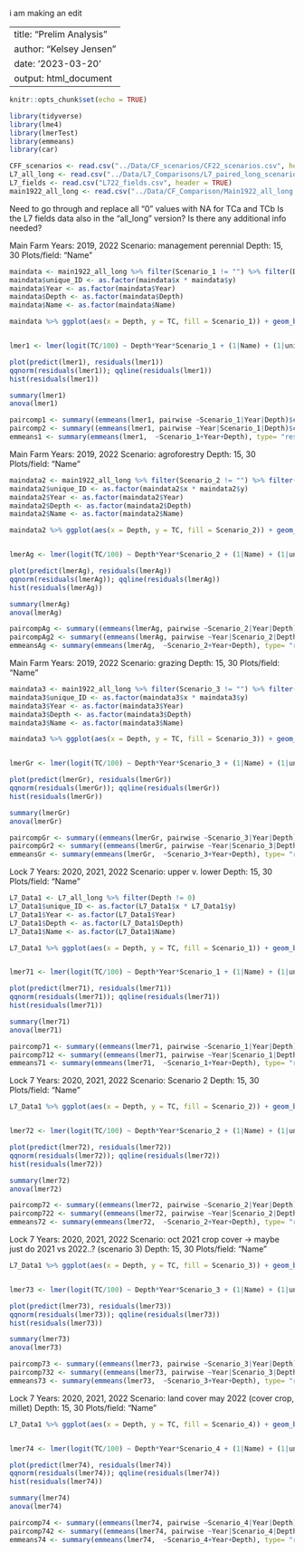 i am making an edit


---
title: "Prelim Analysis"
author: "Kelsey Jensen"
date: '2023-03-20'
output: html_document
---

```r
knitr::opts_chunk$set(echo = TRUE)
```

```r
library(tidyverse)
library(lme4)
library(lmerTest)
library(emmeans)
library(car)
```
```r
CFF_scenarios <- read.csv("../Data/CF_scenarios/CF22_scenarios.csv", header = TRUE)
L7_all_long <- read.csv("../Data/L7_Comparisons/L7_paired_long_scenarios.csv", header = TRUE)
L7_fields <- read.csv("L722_fields.csv", header = TRUE)
main1922_all_long <- read.csv("../Data/CF_Comparison/Main1922_all_long.csv", header = TRUE) %>% dplyr::select(-X)

```
Need to go through and replace all "0" values with NA for TCa and TCb
Is the L7 fields data also in the "all_long" version? Is there any additional info needed?

Main Farm
Years: 2019, 2022
Scenario: management perennial 
Depth: 15, 30
Plots/field: "Name"
```r
maindata <- main1922_all_long %>% filter(Scenario_1 != "") %>% filter(Depth != "0-30") %>% filter(TC != 0) 
maindata$unique_ID <- as.factor(maindata$x * maindata$y)
maindata$Year <- as.factor(maindata$Year)
maindata$Depth <- as.factor(maindata$Depth)
maindata$Name <- as.factor(maindata$Name)

maindata %>% ggplot(aes(x = Depth, y = TC, fill = Scenario_1)) + geom_boxplot() + facet_wrap(~Year)


lmer1 <- lmer(logit(TC/100) ~ Depth*Year*Scenario_1 + (1|Name) + (1|unique_ID), data = maindata)

plot(predict(lmer1), residuals(lmer1))
qqnorm(residuals(lmer1)); qqline(residuals(lmer1))
hist(residuals(lmer1))

summary(lmer1)
anova(lmer1)

paircomp1 <- summary((emmeans(lmer1, pairwise ~Scenario_1|Year|Depth)$contrasts))
paircomp2 <- summary((emmeans(lmer1, pairwise ~Year|Scenario_1|Depth)$contrasts))
emmeans1 <- summary(emmeans(lmer1,  ~Scenario_1+Year+Depth), type= "response")
```

Main Farm
Years: 2019, 2022
Scenario: agroforestry
Depth: 15, 30
Plots/field: "Name"
```r
maindata2 <- main1922_all_long %>% filter(Scenario_2 != "") %>% filter(Depth != "0-30") %>% filter(TC != 0) 
maindata2$unique_ID <- as.factor(maindata2$x * maindata2$y)
maindata2$Year <- as.factor(maindata2$Year)
maindata2$Depth <- as.factor(maindata2$Depth)
maindata2$Name <- as.factor(maindata2$Name)

maindata2 %>% ggplot(aes(x = Depth, y = TC, fill = Scenario_2)) + geom_boxplot() + facet_wrap(~Year)


lmerAg <- lmer(logit(TC/100) ~ Depth*Year*Scenario_2 + (1|Name) + (1|unique_ID), data = maindata2)

plot(predict(lmerAg), residuals(lmerAg))
qqnorm(residuals(lmerAg)); qqline(residuals(lmerAg))
hist(residuals(lmerAg))

summary(lmerAg)
anova(lmerAg)

paircompAg <- summary((emmeans(lmerAg, pairwise ~Scenario_2|Year|Depth)$contrasts))
paircompAg2 <- summary((emmeans(lmerAg, pairwise ~Year|Scenario_2|Depth)$contrasts))
emmeansAg <- summary(emmeans(lmerAg,  ~Scenario_2+Year+Depth), type= "response")
```

Main Farm
Years: 2019, 2022
Scenario: grazing
Depth: 15, 30
Plots/field: "Name"
```r
maindata3 <- main1922_all_long %>% filter(Scenario_3 != "") %>% filter(Depth != "0-30") %>% filter(TC != 0) 
maindata3$unique_ID <- as.factor(maindata3$x * maindata3$y)
maindata3$Year <- as.factor(maindata3$Year)
maindata3$Depth <- as.factor(maindata3$Depth)
maindata3$Name <- as.factor(maindata3$Name)

maindata3 %>% ggplot(aes(x = Depth, y = TC, fill = Scenario_3)) + geom_boxplot() + facet_wrap(~Year)


lmerGr <- lmer(logit(TC/100) ~ Depth*Year*Scenario_3 + (1|Name) + (1|unique_ID), data = maindata3)

plot(predict(lmerGr), residuals(lmerGr))
qqnorm(residuals(lmerGr)); qqline(residuals(lmerGr))
hist(residuals(lmerGr))

summary(lmerGr)
anova(lmerGr)

paircompGr <- summary((emmeans(lmerGr, pairwise ~Scenario_3|Year|Depth)$contrasts))
paircompGr2 <- summary((emmeans(lmerGr, pairwise ~Year|Scenario_3|Depth)$contrasts))
emmeansGr <- summary(emmeans(lmerGr,  ~Scenario_3+Year+Depth), type= "response")
```

Lock 7
Years: 2020, 2021, 2022
Scenario: upper v. lower
Depth: 15, 30
Plots/field: "Name"
```r
L7_Data1 <- L7_all_long %>% filter(Depth != 0) 
L7_Data1$unique_ID <- as.factor(L7_Data1$x * L7_Data1$y)
L7_Data1$Year <- as.factor(L7_Data1$Year)
L7_Data1$Depth <- as.factor(L7_Data1$Depth)
L7_Data1$Name <- as.factor(L7_Data1$Name)

L7_Data1 %>% ggplot(aes(x = Depth, y = TC, fill = Scenario_1)) + geom_boxplot() + facet_wrap(~Year)


lmer71 <- lmer(logit(TC/100) ~ Depth*Year*Scenario_1 + (1|Name) + (1|unique_ID), data = L7_Data1)

plot(predict(lmer71), residuals(lmer71))
qqnorm(residuals(lmer71)); qqline(residuals(lmer71))
hist(residuals(lmer71))

summary(lmer71)
anova(lmer71)

paircomp71 <- summary((emmeans(lmer71, pairwise ~Scenario_1|Year|Depth)$contrasts))
paircomp712 <- summary((emmeans(lmer71, pairwise ~Year|Scenario_1|Depth)$contrasts))
emmeans71 <- summary(emmeans(lmer71,  ~Scenario_1+Year+Depth), type= "response")
```

Lock 7
Years: 2020, 2021, 2022
Scenario: Scenario 2
Depth: 15, 30
Plots/field: "Name"
```r

L7_Data1 %>% ggplot(aes(x = Depth, y = TC, fill = Scenario_2)) + geom_boxplot() + facet_wrap(~Year)


lmer72 <- lmer(logit(TC/100) ~ Depth*Year*Scenario_2 + (1|Name) + (1|unique_ID), data = L7_Data1)

plot(predict(lmer72), residuals(lmer72))
qqnorm(residuals(lmer72)); qqline(residuals(lmer72))
hist(residuals(lmer72))

summary(lmer72)
anova(lmer72)

paircomp72 <- summary((emmeans(lmer72, pairwise ~Scenario_2|Year|Depth)$contrasts))
paircomp722 <- summary((emmeans(lmer72, pairwise ~Year|Scenario_2|Depth)$contrasts))
emmeans72 <- summary(emmeans(lmer72,  ~Scenario_2+Year+Depth), type= "response")
```

Lock 7
Years: 2020, 2021, 2022
Scenario: oct 2021 crop cover -> maybe just do 2021 vs 2022..? (scenario 3)
Depth: 15, 30
Plots/field: "Name"
```r
L7_Data1 %>% ggplot(aes(x = Depth, y = TC, fill = Scenario_3)) + geom_boxplot() + facet_wrap(~Year)


lmer73 <- lmer(logit(TC/100) ~ Depth*Year*Scenario_3 + (1|Name) + (1|unique_ID), data = L7_Data1)

plot(predict(lmer73), residuals(lmer73))
qqnorm(residuals(lmer73)); qqline(residuals(lmer73))
hist(residuals(lmer73))

summary(lmer73)
anova(lmer73)

paircomp73 <- summary((emmeans(lmer73, pairwise ~Scenario_3|Year|Depth)$contrasts))
paircomp732 <- summary((emmeans(lmer73, pairwise ~Year|Scenario_3|Depth)$contrasts))
emmeans73 <- summary(emmeans(lmer73,  ~Scenario_3+Year+Depth), type= "response")
```

Lock 7
Years: 2020, 2021, 2022
Scenario: land cover may 2022 (cover crop, millet)
Depth: 15, 30
Plots/field: "Name"
```r
L7_Data1 %>% ggplot(aes(x = Depth, y = TC, fill = Scenario_4)) + geom_boxplot() + facet_wrap(~Year)


lmer74 <- lmer(logit(TC/100) ~ Depth*Year*Scenario_4 + (1|Name) + (1|unique_ID), data = L7_Data1)

plot(predict(lmer74), residuals(lmer74))
qqnorm(residuals(lmer74)); qqline(residuals(lmer74))
hist(residuals(lmer74))

summary(lmer74)
anova(lmer74)

paircomp74 <- summary((emmeans(lmer74, pairwise ~Scenario_4|Year|Depth)$contrasts))
paircomp742 <- summary((emmeans(lmer74, pairwise ~Year|Scenario_4|Depth)$contrasts))
emmeans74 <- summary(emmeans(lmer74,  ~Scenario_4+Year+Depth), type= "response")
```

